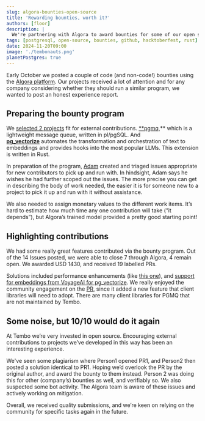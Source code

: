 ```yaml
---
slug: algora-bounties-open-source
title: 'Rewarding bounties, worth it?'
authors: [floor]
description: |
  We're partnering with Algora to award bounties for some of our open source Postgres extensions written in Rust.
tags: [postgresql, open-source, bounties, github, hacktoberfest, rust]
date: 2024-11-20T09:00
image: './tembonauts.png'
planetPostgres: true
---
```


Early October we posted a couple of code (and non-code!) bounties using the [Algora platform](https://console.algora.io/org/tembo). Our projects received a lot of attention and for any company considering whether they should run a similar program, we wanted to post an honest experience report.

## Preparing the bounty program

We [selected 2 projects](https://tembo.io/blog/algora-code-bounties) fit for external contributions. [**pgmq](https://github.com/tembo-io/pgmq),** which is a lightweight message queue, written in pl/pgSQL. And [**pg_vectorize**](https://github.com/tembo-io/pg_vectorize) automates the transformation and orchestration of text to embeddings and provides hooks into the most popular LLMs. This extension is written in Rust.

In preparation of the program, [Adam](https://github.com/ChuckHend) created and triaged issues appropriate for new contributors to pick up and run with. In hindsight, Adam says he wishes he had further scoped out the issues. The more precise you can get in describing the body of work needed, the easier it is for someone new to a project to pick it up and run with it without assistance. 

We also needed to assign monetary values to the different work items. It’s hard to estimate how much time any one contribution will take (”it depends”), but Algora’s trained model provided a pretty good starting point! 

## Highlighting contributions

We had some really great features contributed via the bounty program. Out of the 14 Issues posted, we were able to close 7 through Algora, 4 remain open. We awarded USD 1430, and received 19 labelled PRs. 

Solutions included performance enhancements (like [this one](https://github.com/tembo-io/pgmq/issues/298)), and [support for embeddings from VoyageAI for pg_vectorize](https://github.com/tembo-io/pg_vectorize/pull/174). We really enjoyed the community engagement on the [PR](https://github.com/tembo-io/pgmq/pull/320), since it added a new feature that client libraries will need to adopt. There are many client libraries for PGMQ that are not maintained by Tembo.

## Some noise, but 10/10 would do it again

At Tembo we’re very invested in open source. Encouraging external contributions to projects we’ve developed in this way has been an interesting experience.

We've seen some plagiarism where Person1 opened PR1, and Person2 then posted a solution identical to PR1. Hoping we’d overlook the PR by the original author, and award the bounty to them instead. Person 2 was doing this for other (company’s) bounties as well, and verifiably so. We also suspected some bot activity. The Algora team is aware of these issues and actively working on mitigation.

Overall, we received quality submissions, and we’re keen on relying on the community for specific tasks again in the future.